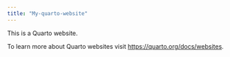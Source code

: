 ```yaml
---
title: "My-quarto-website"
---
```


This is a Quarto website.

To learn more about Quarto websites visit <https://quarto.org/docs/websites>.

